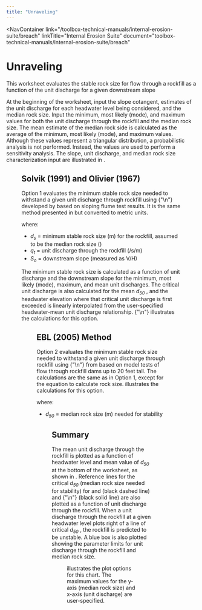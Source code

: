 ```yaml
---
title: "Unraveling"
---
```



<NavContainer 
  link="/toolbox-technical-manuals/internal-erosion-suite/breach"
  linkTitle="Internal Erosion Suite"
  document="toolbox-technical-manuals/internal-erosion-suite/breach"
></NavContainer>

# Unraveling

This worksheet evaluates the stable rock size for flow through a rockfill as a function of the unit discharge for a given downstream slope

At the beginning of the worksheet, input the slope cotangent, estimates of the unit discharge for each headwater level being considered, and the
median rock size. Input the minimum, most likely (mode), and maximum values for both the unit discharge through the rockfill and the median rock size.
 The mean estimate of the median rock side is calculated as the average of the minimum, most likely (mode), and maximum values. Although these values
represent a triangular distribution, a probabilistic analysis is not performed. Instead, the values are used to perform a sensitivity analysis. The
slope, unit discharge, and median rock size characterization input are illustrated in <FigReference figKey="figure-16" />.

<Figure
  figKey="figure-16"
  src="figures\toolbox-technical-manuals\internal-erosion-suite\breach\v1.0\figures\figure16.png"
  alt="Unraveling worksheet: Slope, unit discharge, and median rock size characterization."
  caption="Unraveling worksheet: Slope, unit discharge, and median rock size characterization."
/>

## Solvik (1991) and Olivier (1967)

Option 1 evaluates the minimum stable rock size needed to withstand a given unit discharge through rockfill using
{"\n"}<EquationReference equationKey="equation-14" /> developed by <Citation citationKey="Solvik1991" /> based on sloping flume test results. It is
the same method presented in <Citation citationKey="Olivier1967" /> but converted to metric units.

<Equation
  equationKey="equation-14"
  equation="d_{s} = 1.46q_{t}^{0.66}S_{0}^{0.78}"
/>


where:

- <em>d<sub>s</sub></em> = minimum stable rock size (m) for the rockfill, assumed to be the median rock size (<EquationNoRef equation = "d_50"/>)
- <em>q<sub>t</sub></em> = unit discharge through the rockfill (<EquationNoRef equation = "m^3"/>/s/m)
- <em>S<sub>o</sub></em> = downstream slope (measured as V/H)

The minimum stable rock size is calculated as a function of unit discharge and the downstream slope for the minimum, most likely (mode), maximum, and
mean unit discharges. The critical unit discharge is also calculated for the mean <em>d<sub>50</sub></em> , and the headwater elevation where that
critical unit discharge is first exceeded is linearly interpolated from the user-specified headwater-mean unit discharge relationship.
{"\n"}<FigReference figKey="figure-17" /> illustrates the calculations for this option.

<Figure
  figKey="figure-17"
  src="figures\toolbox-technical-manuals\internal-erosion-suite\breach\v1.0\figures\figure17.png"
  alt="Option 1 of Unraveling worksheet: Solvik (1991) and Olivier (1967)."
  caption="Option 1 of Unraveling worksheet: Solvik (1991) and Olivier (1967)."
/>

## EBL (2005) Method

Option 2 evaluates the minimum stable rock size needed to withstand a given unit discharge through rockfill using
{"\n"}<EquationReference equationKey="equation-15" /> from <Citation citationKey="EBL2005" /> based on model tests of flow through rockfill dams up
to 20 feet tall. The calculations are the same as in Option 1, except for the equation to calculate rock size. <FigReference figKey="figure-18" />
illustrates the calculations for this option.

<Equation
  equationKey="equation-15"
  equation="d_{50} = 0.43q_{t}^{0.43}S_{0}^{0.78}"
/>
where:

- <em>d<sub>50</sub></em> = median rock size (m) needed for stability

<Figure
  figKey="figure-18"
  src="figures\toolbox-technical-manuals\internal-erosion-suite\breach\v1.0\figures\figure18.png"
  alt="Option 2 of Unraveling worksheet: EBL (2005)."
  caption="Option 2 of Unraveling worksheet: EBL (2005)."
/>

## Summary

The mean unit discharge through the rockfill is plotted as a function of headwater level and mean value of <em>d<sub>50</sub></em> at the bottom of
the worksheet, as shown in <FigReference figKey="figure-19" />. Reference lines for the critical <em>d<sub>50</sub></em> (median rock size needed for
 stability) for <Citation citationKey="Solvik1991" /> and <Citation citationKey="Olivier1967" /> (black dashed line) and
{"\n"}<Citation citationKey="EBL2005" /> (black solid line) are also plotted as a function of unit discharge through the rockfill. When a unit
discharge through the rockfill at a given headwater level plots right of a line of critical<em> d<sub>50</sub></em> , the rockfill is predicted to be
unstable. A blue box is also plotted showing the parameter limits for unit discharge through the rockfill and median rock size.

<Figure
  figKey="figure-19"
  src="figures\toolbox-technical-manuals\internal-erosion-suite\breach\v1.0\figures\figure19.png"
  alt="Unraveling worksheet: Graphical output."
  caption="Unraveling worksheet: Graphical output."
/>

<FigReference figKey="figure-20" /> illustrates the plot options for this chart. The maximum values for the y-axis (median rock size) and x-axis (unit
 discharge) are user-specified.

<Figure
  figKey="figure-20"
  src="figures\toolbox-technical-manuals\internal-erosion-suite\breach\v1.0\figures\figure20.png"
  alt="Unraveling worksheet: Plot options."
  caption="Unraveling worksheet: Plot options."
/>

<CitationFootnote />